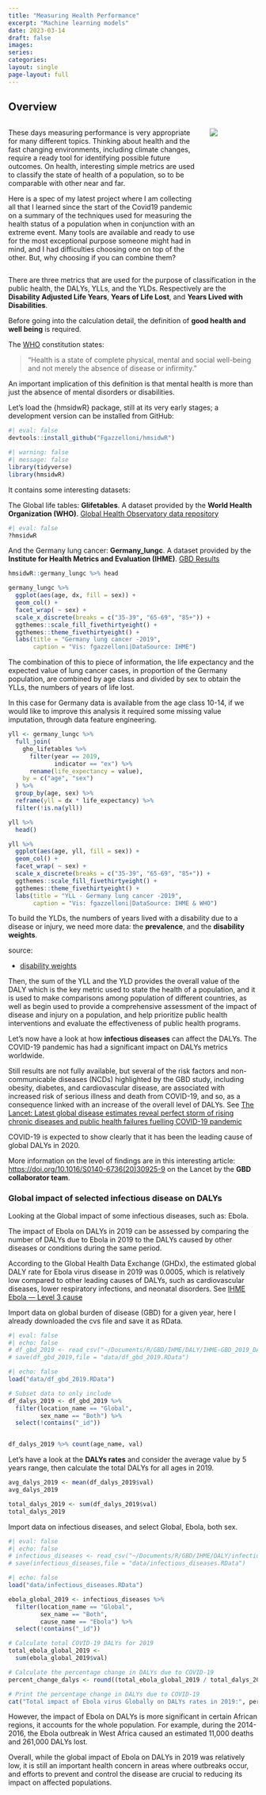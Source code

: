 ```yaml
---
title: "Measuring Health Performance"
excerpt: "Machine learning models"
date: 2023-03-14
draft: false
images:
series:
categories: 
layout: single
page-layout: full
---
```


## Overview

::: columns
::: {.column width="80%"}
These days measuring performance is very appropriate for many different topics. Thinking about health and the fast changing environments, including climate changes, require a ready tool for identifying possible future outcomes. On health, interesting simple metrics are used to classify the state of health of a population, so to be comparable with other near and far.

Here is a spec of my latest project where I am collecting all that I learned since the start of the Covid19 pandemic on a summary of the techniques used for measuring the health status of a population when in conjunction with an extreme event. Many tools are available and ready to use for the most exceptional purpose someone might had in mind, and I had difficulties choosing one on top of the other. But, why choosing if you can combine them?
:::

::: {.column width="20%"}
![](featured.png)
:::
:::

There are three metrics that are used for the purpose of classification in the public health, the DALYs, YLLs, and the YLDs. Respectively are the **Disability Adjusted Life Years**, **Years of Life Lost**, and **Years Lived with Disabilities**.

Before going into the calculation detail, the definition of **good health and well being** is required.

The [WHO](https://bit.ly/3mU4tbJ) constitution states:

> "Health is a state of complete physical, mental and social well-being and not merely the absence of disease or infirmity."

An important implication of this definition is that mental health is more than just the absence of mental disorders or disabilities.

Let's load the {hmsidwR} package, still at its very early stages; a development version can be installed from GitHub:

```r
#| eval: false
devtools::install_github("Fgazzelloni/hmsidwR")
```

```r
#| warning: false
#| message: false
library(tidyverse)
library(hmsidwR)
```

It contains some interesting datasets:

The Global life tables: **Glifetables**. A dataset provided by the **World Health Organization (WHO)**. [Global Health Observatory data repository](https://apps.who.int/gho/data/)

```r
#| eval: false
?hmsidwR
```

And the Germany lung cancer: **Germany_lungc**. A dataset provided by the **Institute for Health Metrics and Evaluation (IHME)**. [GBD Results](https://bit.ly/3YMfol8)

```r
hmsidwR::germany_lungc %>% head
```

```r
germany_lungc %>%
  ggplot(aes(age, dx, fill = sex)) +
  geom_col() +
  facet_wrap( ~ sex) +
  scale_x_discrete(breaks = c("35-39", "65-69", "85+")) +
  ggthemes::scale_fill_fivethirtyeight() +
  ggthemes::theme_fivethirtyeight() +
  labs(title = "Germany lung cancer -2019",
       caption = "Vis: fgazzelloni|DataSource: IHME")
```

The combination of this to piece of information, the life expectancy and the expected value of lung cancer cases, in proportion of the Germany population, are combined by age class and divided by sex to obtain the YLLs, the numbers of years of life lost.

In this case for Germany data is available from the age class 10-14, if we would like to improve this analysis it required some missing value imputation, through data feature engineering.

```r
yll <- germany_lungc %>%
  full_join(
    gho_lifetables %>%
      filter(year == 2019,
             indicator == "ex") %>%
      rename(life_expectancy = value),
    by = c("age", "sex")
  ) %>%
  group_by(age, sex) %>%
  reframe(yll = dx * life_expectancy) %>%
  filter(!is.na(yll))

yll %>%
  head()
```

```r
yll %>%
  ggplot(aes(age, yll, fill = sex)) +
  geom_col() +
  facet_wrap( ~ sex) +
  scale_x_discrete(breaks = c("35-39", "65-69", "85+")) +
  ggthemes::scale_fill_fivethirtyeight() +
  ggthemes::theme_fivethirtyeight() +
  labs(title = "YLL - Germany lung cancer -2019",
       caption = "Vis: fgazzelloni|DataSource: IHME & WHO")
```

To build the YLDs, the numbers of years lived with a disability due to a disease or injury, we need more data: the **prevalence**, and the **disability weights**.

source:

-   [disability weights](https://ghdx.healthdata.org/record/ihme-data/gbd-2019-disability-weights)

Then, the sum of the YLL and the YLD provides the overall value of the DALY which is the key metric used to state the health of a population, and it is used to make comparisons among population of different countries, as well as begin used to provide a comprehensive assessment of the impact of disease and injury on a population, and help prioritize public health interventions and evaluate the effectiveness of public health programs.

Let's now have a look at how **infectious diseases** can affect the DALYs. The COVID-19 pandemic has had a significant impact on DALYs metrics worldwide.

Still results are not fully available, but several of the risk factors and non-communicable diseases (NCDs) highlighted by the GBD study, including obesity, diabetes, and cardiovascular disease, are associated with increased risk of serious illness and death from COVID-19, and so, as a consequence linked with an increase of the overall level of DALYs. See [The Lancet: Latest global disease estimates reveal perfect storm of rising chronic diseases and public health failures fuelling COVID-19 pandemic](https://www.healthdata.org/news-release/lancet-latest-global-disease-estimates-reveal-perfect-storm-rising-chronic-diseases-and)

COVID-19 is expected to show clearly that it has been the leading cause of global DALYs in 2020.

More information on the level of findings are in this interesting article: <https://doi.org/10.1016/S0140-6736(20)30925-9> on the Lancet by the **GBD collaborator team**.

### Global impact of selected infectious disease on DALYs

Looking at the Global impact of some infectious diseases, such as: Ebola.

The impact of Ebola on DALYs in 2019 can be assessed by comparing the number of DALYs due to Ebola in 2019 to the DALYs caused by other diseases or conditions during the same period.

According to the Global Health Data Exchange (GHDx), the estimated global DALY rate for Ebola virus disease in 2019 was 0.0005, which is relatively low compared to other leading causes of DALYs, such as cardiovascular diseases, lower respiratory infections, and neonatal disorders. See [IHME Ebola — Level 3 cause](https://bit.ly/40dboLg)

Import data on global burden of disease (GBD) for a given year, here I already downloaded the cvs file and save it as RData.

```r
#| eval: false
#| echo: false
# df_gbd_2019 <- read_csv("~/Documents/R/GBD/IHME/DALY/IHME-GBD_2019_DATA-b377ea9a-1.csv")
# save(df_gbd_2019,file = "data/df_gbd_2019.RData")
```

```r
#| echo: false
load("data/df_gbd_2019.RData")
```

```r
# Subset data to only include 
df_dalys_2019 <- df_gbd_2019 %>%
  filter(location_name == "Global",
         sex_name == "Both") %>%
  select(!contains("_id"))


df_dalys_2019 %>% count(age_name, val)
```

Let's have a look at the **DALYs rates** and consider the average value by 5 years range, then calculate the total DALYs for all ages in 2019.

```r
avg_dalys_2019 <- mean(df_dalys_2019$val)
avg_dalys_2019
```

```r
total_dalys_2019 <- sum(df_dalys_2019$val)
total_dalys_2019
```

Import data on infectious diseases, and select Global, Ebola, both sex.

```r
#| eval: false
#| echo: false
# infectious_diseases <- read_csv("~/Documents/R/GBD/IHME/DALY/infectious_diseases.csv")
# save(infectious_diseases,file = "data/infectious_diseases.RData")
```

```r
#| echo: false
load("data/infectious_diseases.RData")
```

```r
ebola_global_2019 <- infectious_diseases %>%
  filter(location_name == "Global",
         sex_name == "Both",
         cause_name == "Ebola") %>%
  select(!contains("_id"))

# Calculate total COVID-19 DALYs for 2019
total_ebola_global_2019 <-
  sum(ebola_global_2019$val)

# Calculate the percentage change in DALYs due to COVID-19
percent_change_dalys <- round((total_ebola_global_2019 / total_dalys_2019) *100,4)

# Print the percentage change in DALYs due to COVID-19
cat("Total impact of Ebola virus Globally on DALYs rates in 2019:", percent_change_dalys, "%")
```

However, the impact of Ebola on DALYs is more significant in certain African regions, it accounts for the whole population. For example, during the 2014-2016, the Ebola outbreak in West Africa caused an estimated 11,000 deaths and 261,000 DALYs lost.

Overall, while the global impact of Ebola on DALYs in 2019 was relatively low, it is still an important health concern in areas where outbreaks occur, and efforts to prevent and control the disease are crucial to reducing its impact on affected populations.
